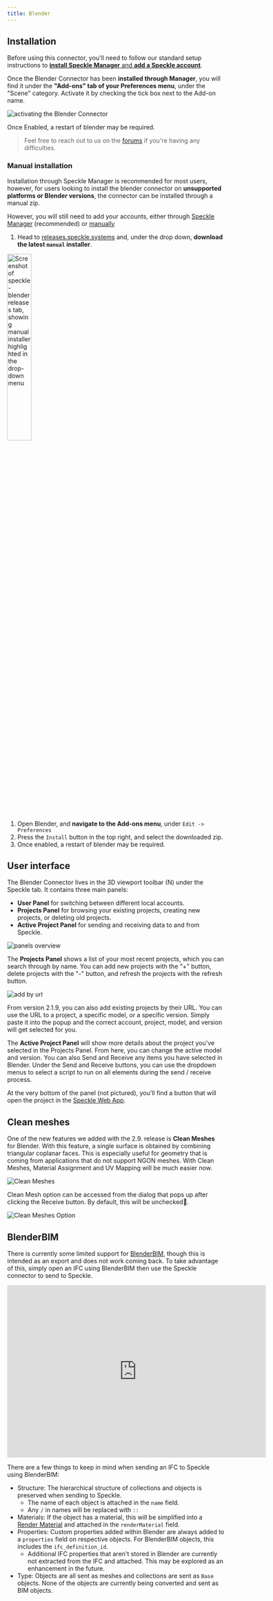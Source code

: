 ```yaml
---
title: Blender
---
```



<LegacyWarning connector="Blender" /> 
<LegacyVersions app="Blender" versions="3.0, 3.1, 3.2, 3.3, 3.4 & 3.5" />

## Installation

Before using this connector, you'll need to follow our standard setup instructions to [**install Speckle Manager** and **add a Speckle account**](/user/manager).

Once the Blender Connector has been **installed through Manager**, you will find it under the **"Add-ons" tab of your Preferences menu**, under the "Scene" category. Activate it by checking the tick box next to the Add-on name.

<Image src="./img-blender/enable-addon.png" alt="activating the Blender Connector" />

Once Enabled, a restart of blender may be required.

> Feel free to reach out to us on the [forums](https://speckle.community/) if you're having any difficulties.

### Manual installation

Installation through Speckle Manager is recommended for most users, however, for users looking to install the blender connector on **unsupported platforms or Blender versions**, the connector can be installed through a manual zip.

However, you will still need to add your accounts, either through [Speckle Manager](/user/manager) (recommended) or [manually](/user/manager.html#adding-accounts-manually)

1. Head to [releases.speckle.systems](https://releases.speckle.systems/) and, under the drop down, **download the latest `manual` installer**.

<Frame>
  <img src="/images/legacy/blender/manual-installer.png" width="33.33%" alt="Screenshot of speckle-blender releases tab, showing manual installer highlighted in the drop-down menu" />
</Frame>

1. Open Blender, and **navigate to the Add-ons menu**, under `Edit -> Preferences`
2. Press the `Install` button in the top right, and select the downloaded zip.
3. Once enabled, a restart of blender may be required.

## User interface

The Blender Connector lives in the 3D viewport toolbar (N) under the Speckle tab. It contains three main panels:

- **User Panel** for switching between different local accounts.
- **Projects Panel** for browsing your existing projects, creating new projects, or deleting old projects.
- **Active Project Panel** for sending and receiving data to and from Speckle.

<Frame>
  <img src="/images/legacy/blender/sidebar-menu.png" alt="panels overview" />
</Frame>

The **Projects Panel** shows a list of your most recent projects, which you can search through by name. You can add new projects with the "+" button, delete projects with the "-" button, and refresh the projects with the refresh button.

<Frame>
  <img src="/images/legacy/blender/add-by-url.png" alt="add by url" />
</Frame>

From version 2.1.9, you can also add existing projects by their URL. You can use the URL to a project, a specific model, or a specific version. Simply paste it into the popup and the correct account, project, model, and version will get selected for you.

The **Active Project Panel** will show more details about the project you've selected in the Projects Panel. From here, you can change the active model and version. You can also Send and Receive any items you have selected in Blender. Under the Send and Receive buttons, you can use the dropdown menus to select a script to run on all elements during the send / receive process.

At the very bottom of the panel (not pictured), you'll find a button that will open the project in the [Speckle Web App](/user/web).

## Clean meshes

One of the new features we added with the 2.9. release is **Clean Meshes** for Blender. With this feature, a single surface is obtained by combining triangular coplanar faces. This is especially useful for geometry that is coming from applications that do not support NGON meshes. With Clean Meshes, Material Assignment and UV Mapping will be much easier now.

<Frame>
  <img src="https://user-images.githubusercontent.com/51519350/195507307-78ae7cd4-5895-4b4b-ba99-91e734cdb541.png" alt="Clean Meshes" />
</Frame>

Clean Mesh option can be accessed from the dialog that pops up after clicking the Receive button. By default, this will be unchecked🔳.

<Frame>
  <img src="https://user-images.githubusercontent.com/51519350/195507390-54e44041-8a10-4b1f-a034-4f3dd68dd13b.png" alt="Clean Meshes Option" />
</Frame>


## BlenderBIM

There is currently some limited support for [BlenderBIM](https://blenderbim.org/), though this is intended as an export and does not work coming back. To take advantage of this, simply open an IFC using BlenderBIM then use the Speckle connector to send to Speckle.

<Frame>
  <iframe title="Speckle" src="https://app.speckle.systems/projects/c51120a7f7/models/d57e0b6bc8@767b7288ee#embed=%7B%22isEnabled%22%3Atrue%7D" width="600" height="400" frameborder="0"></iframe>
</Frame>

There are a few things to keep in mind when sending an IFC to Speckle using BlenderBIM:

- Structure: The hierarchical structure of collections and objects is preserved when sending to Speckle.
  - The name of each object is attached in the `name` field.
  - Any `/` in names will be replaced with `::`
- Materials: If the object has a material, this will be simplified into a [Render Material](https://github.com/specklesystems/speckle-py/blob/9a1f28516d0bb7c76e390af103bc677bc5ca7b04/specklepy/objects/other.py#L6-L12) and attached in the `renderMaterial` field.
- Properties: Custom properties added within Blender are always added to a `properties` field on respective objects. For BlenderBIM objects, this includes the `ifc_definition_id`.
  - Additional IFC properties that aren't stored in Blender are currently not extracted from the IFC and attached. This may be explored as an enhancement in the future.
- Type: Objects are all sent as meshes and collections are sent as `Base` objects. None of the objects are currently being converted and sent as BIM objects.